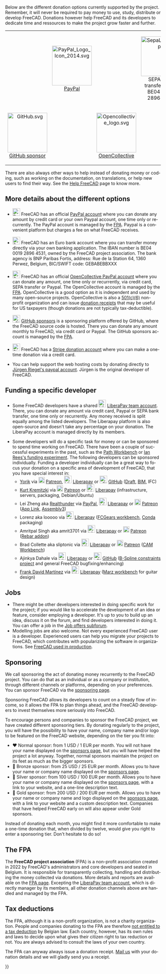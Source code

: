 <languages/>
<div lang="en" dir="ltr" class="mw-content-ltr">
Below are the different donation options currently supported by the project. Remember, it will never be required to pay money to use, study, distribute or develop FreeCAD. Donations however help FreeCAD and its developers to dedicate time and ressources to make the project grow faster and further.
</div>
{| align="center" cellpadding="20" style="font-size:120%"
|
| align=center | [[Image:PayPal Logo Icon 2014.svg|128px]]
[https://www.paypal.com/donate/?hosted_button_id=M3Z8BGW6DB69Q PayPal]
|
| align=center | [[Image:SepaLogoEN.jpg|128px]]
SEPA bank transfer: IBAN BE04 0019 2896 4531
|-
| align=center | [[Image:GitHub.svg|128px]]
[https://github.com/sponsors/FreeCAD GitHub sponsor]
|
| align=center | [[Image:Opencollective_logo.svg|128px]]
[https://opencollective.com/freecad OpenCollective]
|
| align=center | [[Image:Stripe-logo.png|128px]]
[https://donate.stripe.com/14k3ei9TYgwFclq145 Stripe]
|}

<div lang="en" dir="ltr" class="mw-content-ltr">
There are also always other ways to help instead of donating money or coding, such as working on the documentation, on translations, or help new users to find their way. See the [[Help FreeCAD]] page to know more.
</div>

<div lang="en" dir="ltr" class="mw-content-ltr">
== More details about the different options ==
</div>

<div lang="en" dir="ltr" class="mw-content-ltr">
* [[File:PayPal Logo Icon 2014.svg|24px]] FreeCAD has an official [https://www.paypal.com/donate/?hosted_button_id=M3Z8BGW6DB69Q PayPal account] where you can donate any amount by credit card or your own Paypal account, one time only or recurrently. The PayPal account is managed by the [https://github.com/FreeCAD/FPA FPA]. Paypal is a convenient platform but charges a fee on what FreeCAD receives.
</div>

<div lang="en" dir="ltr" class="mw-content-ltr">
* [[File:SepaLogoEN.jpg|24px]] FreeCAD has an Euro bank account where you can transfer money directly via your own banking application. The IBAN number is BE04 0019 2896 4531, owned by the FreeCAD project association. The bank agency is BNP Paribas Fortis, address: Rue de la Station 64, 1360 Perwez, Belgium, BIC/SWIFT code: GEBABEBBXXX
</div>

<div lang="en" dir="ltr" class="mw-content-ltr">
* [[File:Opencollective_logo.svg|24px]] FreeCAD has an official [https://opencollective.com/freecad OpenCollective PayPal account] where you can donate any amount, one time only or recurrently, via credit card, SEPA transfer or Paypal. The OpenCollective account is managed by the [https://github.com/FreeCAD/FPA FPA]. OpenCollective is a good option as it is independent and used by many open-source projects. OpenCollective is also a [https://en.wikipedia.org/wiki/501(c)_organization 501(c)(6)] non-profit organization and can issue [https://docs.opencollective.com/help/financial-contributors/receipts donation receipts] that may be useful for US taxpayers (though donations are not typically tax-deductible).
</div>

<div lang="en" dir="ltr" class="mw-content-ltr">
* [[File: GitHub.svg|24px]] [https://github.com/sponsors/FreeCAD GitHub sponsors] is a sponsoring platform offered by GitHub, where the FreeCAD source code is hosted. There you can donate any amount monthly to FreeCAD, via credit card or Paypal. The GitHub sponsors account is managed by the [https://github.com/FreeCAD/FPA FPA].
</div> 

<div lang="en" dir="ltr" class="mw-content-ltr">
* [[File:Stripe-logo.png|24px]] FreeCAD has a [https://donate.stripe.com/14k3ei9TYgwFclq145 Stripe donation account] where you can make a one-time donation via a credit card.
</div>

<div lang="en" dir="ltr" class="mw-content-ltr">
* You can help support the web hosting costs by donating directly to [https://www.paypal.com/cgi-bin/webscr?item_name=Donation+to+FreeCAD&cmd=_donations&business=Mail%40juergen-riegel.net Jürgen Riegel's paypal account]. Jürgen is the original developer of FreeCAD.
</div>

<div lang="en" dir="ltr" class="mw-content-ltr">
== Funding a specific developer ==
</div>

<div lang="en" dir="ltr" class="mw-content-ltr">
* Some FreeCAD developers have a shared [[File:Liberapay_logo.svg|24px]] [https://liberapay.com/FreeCAD LiberaPay team account]. There, you can donate any amount via credit card, Paypal or SEPA bank transfer, one time only or recurrently. Any money received is split equally among the listed developers. The Liberapay platform is also open-source and doesn't take any percentage on your donation. The LiberaPay account is managed directly by its members.
</div>

<div lang="en" dir="ltr" class="mw-content-ltr">
* Some developers will do a specific task for money or can be sponsored to spend time working on FreeCAD. There have been a couple of successful experiments in the past, such as the [[Path_Workbench|Path Workbench]] or [https://opendeveloperfunding.wordpress.com/ Ian Rees's funding experiment]. The following developers can be sponsored individually. Funding a developer individually can be a great way to focus your donation on a specific area of development of FreeCAD, that you have special interest in:
** [[User:Yorik|Yorik]] via [[File:patreonporange.png|20px|yorikvanhavre|link=https://www.patreon.com/yorikvanhavre]] [https://www.patreon.com/yorikvanhavre Patreon], [[File:Liberapay_logo.svg|24px]] [https://liberapay.com/yorik Liberapay] or [[File: GitHub.svg|24px]] [https://github.com/sponsors/yorikvanhavre GitHub] ([[Draft_Workbench|Draft]], [[BIM_Workbench|BIM]], IFC)
** [[User:Kkremitzki|Kurt Kremitzki]] via [[File:patreonporange.png|20px|kkremitzki|link=https://www.patreon.com/kkremitzki]] [https://www.patreon.com/kkremitzki Patreon] or [[File:Liberapay_logo.svg|24px]] [https://liberapay.com/kkremitzki Liberapay] (infrastructure, servers, packaging, Debian/Ubuntu)
** Lei Zheng aka [https://github.com/realthunder Realthunder] via [https://www.paypal.com/cgi-bin/webscr?cmd=_s-xclick&hosted_button_id=2SM8GY3U2UUJN PayPal], [[File:Liberapay_logo.svg|24px]] [https://liberapay.com/realthunder/ Liberapay] or [[File:patreonporange.png|20px|Patreon]] [https://www.patreon.com/thundereal Patreon] ([[App_Link|App Link]], [[Assembly3|Assembly3]])
** Lorenz aka looooo via [[File:Liberapay_logo.svg|24px]] [https://liberapay.com/looooo/donate Liberapay] ([https://github.com/looooo/freecad.gears FCGears workbench], [[Conda|Conda]] packaging)
** Amritpal Singh aka amrit3701 via [[File:Liberapay_logo.svg|24px]] [https://liberapay.com/amrit3701 Liberapay] or [[File:patreonporange.png|20px|Patreon]] [https://www.patreon.com/amrit3701 Patreon] ([https://github.com/amrit3701/FreeCAD-Reinforcement Rebar addon])
** Brad Collette aka sliptonic via [[File:Liberapay_logo.svg|24px]] [https://liberapay.com/sliptonic/donate Liberapay] or [[File:patreonporange.png|20px|Patreon]] [https://www.patreon.com/sliptonic Patreon] ([[CAM_Workbench|CAM Workbench]])
** Ajinkya Dahale via [[File:Liberapay_logo.svg|24px]] [https://liberapay.com/ajinkyadahale/ Liberapay] or [[File: GitHub.svg|24px]] [https://github.com/sponsors/AjinkyaDahale/ GitHub] ([https://forum.freecadweb.org/viewtopic.php?f=9&t=71130 B-Spline constraints project] and general FreeCAD bugfixing/enhancing)
** [[User:Mnesarco|Frank David Martínez]] via [[File:Liberapay_logo.svg|24px]] [https://liberapay.com/mnesarco/ Liberapay] ([https://github.com/mnesarco/MarzWorkbench Marz workbench] for guitar design)
</div>

<div lang="en" dir="ltr" class="mw-content-ltr">
== Jobs ==
</div>

<div lang="en" dir="ltr" class="mw-content-ltr">
* There might be other developers interested in doing specific work for the project; if you would like to accelerate the development of an idea or feature, consider employing a developer. It's up to you to build up an idea, discuss it on the forum, and find developers interested in doing it. You can offer a job in the [https://forum.freecadweb.org/viewforum.php?f=31 Job offers subforum].
* Modelling jobs are also welcome. Not every experienced FreeCAD user is a developer. Experienced users can help you migrate your projects to FreeCAD, which contributes with popularizing the software in organizations. See [[FreeCAD_used_in_production|FreeCAD used in production]].
</div>

<div lang="en" dir="ltr" class="mw-content-ltr">
== Sponsoring ==
</div>

<div lang="en" dir="ltr" class="mw-content-ltr">
We call sponsoring the act of donating money recurrently to the FreeCAD project. You can do that as an individual or as a company or institution, through different channels or platforms, depending on your preferences. You can sponsor FreeCAD via the [https://www.freecad.org/sponsor.php sponsoring page].
</div>

<div lang="en" dir="ltr" class="mw-content-ltr">
Sponsoring FreeCAD allows its developers to count on a steady flow of income, so it allows the FPA to plan things ahead, and the FreeCAD developers to invest themselves more seriously into FreeCAD.
</div>

<div lang="en" dir="ltr" class="mw-content-ltr">
To encourage persons and companies to sponsor the FreeCAD project, we have created different sponsoring tiers. By donating regularly to the project, you will have the possibility to have your name, company name and/or logo to be featured on the FreeCAD website, depending on the tier you fit into:
</div>

<div lang="en" dir="ltr" class="mw-content-ltr">
* ♥ Normal sponsor: from 1 USD / 1 EUR per month. You will not have your name displayed on the [https://www.freecad.org/sponsor.php sponsors page], but you will have helped the project a lot anyway. Together, normal sponsors maintain the project on its feet as much as the bigger sponsors.
* 🥉 Bronze sponsor: from 25 USD / 25 EUR per month. Allows you to have your name or company name displayed on the [https://www.freecad.org/sponsor.php sponsors page].
* 🥈 Silver sponsor: from 100 USD / 100 EUR per month. Allows you to have your name or company name displayed on the [https://www.freecad.org/sponsor.php sponsors page], with a link to your website, and a one-line description text.
* 🥇 Gold sponsor: from 200 USD / 200 EUR per month. Allows you to have your name or company name and logo displayed on the [https://www.freecad.org/sponsor.php sponsors page], with a link to your website and a custom description text. Companies that have helped FreeCAD early on will also appear under Gold sponsors.
</div>

<div lang="en" dir="ltr" class="mw-content-ltr">
Instead of donating each month, you might find it more comfortable to make a one-time donation that, when divided by twelve, would give you right to enter a sponsoring tier. Don't hesitate to do so!
</div>

<div lang="en" dir="ltr" class="mw-content-ltr">
== The FPA ==
</div>

<div lang="en" dir="ltr" class="mw-content-ltr">
The '''FreeCAD project association''' (FPA) is a non-profit association created in 2022 by FreeCAD's administrators and core developers and seated in Belgium. It is responsible for transparently collecting, handling and distributing the money collected via donations. More details and reports are available on the [https://github.com/FreeCAD/FPA FPA page]. Excepting the [https://liberapay.com/FreeCAD LiberaPay team account], which is directly manager by its members, all other donation channels above are handled and managed by the FPA.
</div>

<div lang="en" dir="ltr" class="mw-content-ltr">
== Tax deductions ==
</div>

<div lang="en" dir="ltr" class="mw-content-ltr">
The FPA, although it is a non-profit organization, is not a charity organization. People and companies donating to the FPA are therefore [https://finances.belgium.be/fr/particuliers/avantages_fiscaux/dons not entitled to a tax deduction] by Belgian law. Each country, however, has its own rules and laws to decide upon what gives their citizen right to tax reduction or not. You are always advised to consult the laws of your own country.
</div>

<div lang="en" dir="ltr" class="mw-content-ltr">
The FPA can anyway always issue a donation receipt. [mailto:fpa@freecad.org Mail us] with your donation details and we will gladly send you a receipt.
</div>

{{Userdocnavi{{#translation:}}}}
